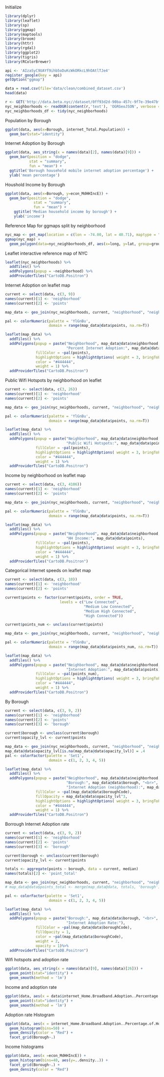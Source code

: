 Initialize
```r
library(dplyr)
library(leaflet)
library(sp)
library(ggmap)
library(maptools)
library(broom)
library(httr)
library(rgdal)
library(ggplot2)
library(tigris)
library(RColorBrewer)

api <- 'AIzaSyC9UAYf9ihb5oDuKcWkORkcL9hOAtlTJe4'
register_google(key = api)
getOption("ggmap")

data = read.csv(file='data/clean/combined_dataset.csv')
head(data)

r <- GET('http://data.beta.nyc//dataset/0ff93d2d-90ba-457c-9f7e-39e47bf2ac5f/resource/35dd04fb-81b3-479b-a074-a27a37888ce7/download/d085e2f8d0b54d4590b1e7d1f35594c1pediacitiesnycneighborhoods.geojson')
nyc_neighborhoods <- readOGR(content(r,'text'), 'OGRGeoJSON', verbose = F)
nyc_neighborhoods_df <- tidy(nyc_neighborhoods)
```
Population by Borough
```r
ggplot(data, aes(x=Borough, internet_Total.Population)) +
  geom_bar(stat="identity")
```
Internet Adoption by Borough
```r
ggplot(data, aes_string(x = names(data)[2], names(data)[9])) +           # ggplot2 barplot with mean
  geom_bar(position = "dodge",
           stat = "summary",
           fun = "mean") +
  ggtitle('Borough household mobile internet adoption percentage') +
  ylab('mean percentage')
```
Houshold Income by Borough
```r
ggplot(data, aes(x=Borough, y=econ_MdHHIncE)) +
  geom_bar(position = "dodge",
             stat = "summary",
             fun = "mean") +
    ggtitle('Median household income by borough') +
    ylab('income') 
```
Reference Map for ggmaps split by neighborhood
```r
nyc_map <- get_map(location = c(lon = -74.00, lat = 40.71), maptype = "terrain", zoom = 11)
ggmap(nyc_map) + 
  geom_polygon(data=nyc_neighborhoods_df, aes(x=long, y=lat, group=group), color="blue", fill=NA)
```
Leaflet interactive reference map of NYC
```r
leaflet(nyc_neighborhoods) %>%
  addTiles() %>% 
  addPolygons(popup = ~neighborhood) %>%
  addProviderTiles("CartoDB.Positron")
```

Internet Adoption on leaflet map
```r
current <- select(data, c(3, 9))
names(current)[1] <- 'neighborhood'
names(current)[2] <- 'points'

map_data <- geo_join(nyc_neighborhoods, current, "neighborhood", "neighborhood")

pal <- colorNumeric(palette = 'YlGnBu',
                    domain = range(map_data@data$points, na.rm=T))

leaflet(map_data) %>%
  addTiles() %>% 
  addPolygons(popup = paste("Neighborhood", map_data@data$neighborhood, "<br>", 
                            "Percent Internet Adoption:", map_data@data$points),
              fillColor = ~pal(points),
              highlightOptions = highlightOptions( weight = 3, bringToFront = TRUE),
              color = "#444444",
              weight = 1) %>% 
  addProviderTiles("CartoDB.Positron") 
```
Public Wifi Hotspots by neighborhood on leaflet
```r
current <- select(data, c(3, 26))
names(current)[1] <- 'neighborhood'
names(current)[2] <- 'points'

map_data <- geo_join(nyc_neighborhoods, current, "neighborhood", "neighborhood")

pal <- colorNumeric(palette = 'YlGnBu',
                    domain = range(map_data@data$points, na.rm=T))

leaflet(map_data) %>%
  addTiles() %>% 
  addPolygons(popup = paste("Neighborhood", map_data@data$neighborhood, "<br>", 
                            "Public Wifi Hotspots:", map_data@data$points),
              fillColor = ~pal(points),
              highlightOptions = highlightOptions( weight = 3, bringToFront = TRUE),
              color = "#444444",
              weight = 1) %>% 
  addProviderTiles("CartoDB.Positron") 
```
Income by neighborhood on leaflet map
```r
current <- select(data, c(3, 4106))
names(current)[1] <- 'neighborhood'
names(current)[2] <- 'points'

map_data <- geo_join(nyc_neighborhoods, current, "neighborhood", "neighborhood")

pal <- colorNumeric(palette = 'YlGnBu',
                    domain = range(map_data@data$points, na.rm=T))

leaflet(map_data) %>%
  addTiles() %>% 
  addPolygons(popup = paste("Neighborhood", map_data@data$neighborhood, "<br>", 
                            "HH Income:", map_data@data$points),
              fillColor = ~pal(points),
              highlightOptions = highlightOptions( weight = 3, bringToFront = TRUE),
              color = "#444444",
              weight = 1) %>% 
  addProviderTiles("CartoDB.Positron") 
```
Categorical Internet speeds on leaflet map
```r
current <- select(data, c(3, 10))
names(current)[1] <- 'neighborhood'
names(current)[2] <- 'points'

current$points <- factor(current$points, order = TRUE,
                         levels = c("Low Connected",
                                    "Medium Low Connected",
                                    "Medium High Connected",
                                    "High Connected"))

current$points_num <- unclass(current$points)

map_data <- geo_join(nyc_neighborhoods, current, "neighborhood", "neighborhood")

pal <- colorNumeric(palette = 'YlGnBu',
                    domain = range(map_data@data$points_num, na.rm=T))

leaflet(map_data) %>%
  addTiles() %>%
  addPolygons(popup = paste("Neighborhood", map_data@data$neighborhood, "<br>",
                            "Internet Adoption:", map_data@data$points),
              fillColor = ~pal(points_num),
              highlightOptions = highlightOptions( weight = 3, bringToFront = TRUE),
              color = "#444444",
              weight = 1) %>%
  addProviderTiles("CartoDB.Positron")
```
By Borough
```r
current <- select(data, c(3, 9, 2))
names(current)[1] <- 'neighborhood'
names(current)[2] <- 'points'
names(current)[3] <- 'borough'

current$borough <- unclass(current$borough)
current$opacity_lvl <- current$points

map_data <- geo_join(nyc_neighborhoods, current, "neighborhood", "neighborhood")
map_data@data$opacity_lvl[is.na(map_data@data$opacity_lvl)] = .4
pal <- colorFactor(palette = 'Set1',
                    domain = c(1, 2, 3, 4, 5))

leaflet(map_data) %>%
  addTiles() %>%
  addPolygons(popup = paste("Neighborhood", map_data@data$neighborhood, "<br>",
                            "Borough:", map_data@data$borough, "<br>",
                            "Internet Adoption (neighborhood):", map_data@data$points, "<br>"),
              fillColor = ~pal(map_data@data$boroughCode),
              fillOpacity = map_data@data$opacity_lvl^3,
              highlightOptions = highlightOptions( weight = 3, bringToFront = TRUE),
              color = "#444444",
              weight = 1) %>%
  addProviderTiles("CartoDB.Positron")
```
Borrough Internet Adoption rate
```r
current <- select(data, c(3, 9, 2))
names(current)[1] <- 'neighborhood'
names(current)[2] <- 'points'
names(current)[3] <- 'borough'

current$borough <- unclass(current$borough)
current$opacity_lvl <- current$points

totals <- aggregate(points ~ borough, data = current, median)
names(totals)[2] <- 'point_total'

map_data <- geo_join(nyc_neighborhoods, current, "neighborhood", "neighborhood")
# map_data@data$points_total <- merge(map_data@data, totals, 'borough')

pal <- colorFactor(palette = 'Set1',
                    domain = c(1, 2, 3, 4, 5))

leaflet(map_data) %>%
  addTiles() %>%
  addPolygons(popup = paste("Borough:", map_data@data$borough, "<br>",
                            "Internet Adoption Rate:"),
              fillColor = ~pal(map_data@data$boroughCode),
              fillOpacity = 1,
              color = ~pal(map_data@data$boroughCode),
              weight = 2,
              opacity = 1)%>%
  addProviderTiles("CartoDB.Positron")
```
Wifi hotspots and adoption rate
```r
ggplot(data, aes_string(x = names(data)[9], names(data)[26])) +
  geom_point(stat="identity") +
  geom_smooth(method = 'lm')
```
Income and adoption rate
```r
ggplot(data, aes(x = data$internet_Home.Broadband.Adoption..Percentage.of.Households., y = data$housing_MdGRE)) +
  geom_point(stat="identity") +
  geom_smooth(method = 'lm')
```
Adoption rate Histogram
```r
ggplot(data, aes(x = internet_Home.Broadband.Adoption..Percentage.of.Households.)) +
  geom_histogram(bins=50) +
  geom_density(color = "Red") +
  facet_grid(Borough~.)
```
Income histograms
```r
ggplot(data, aes(x =econ_MdHHIncE)) +
  geom_histogram(bins=40, aes(y=..density..)) +
  facet_grid(Borough~.) +
  geom_density(color = "Red") 
```